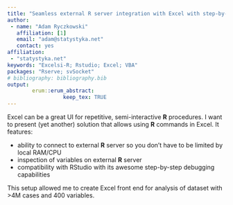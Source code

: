 ```yaml
---
title: "Seamless external R server integration with Excel with step-by-step debugging of the R code"
author:
 - name: "Adam Ryczkowski"
   affiliation: [1]
   email: "adam@statystyka.net"
   contact: yes
affiliation:
 - "statystyka.net"
keywords: "Excelsi-R; Rstudio; Excel; VBA"
packages: "Rserve; svSocket"
# bibliography: bibliography.bib
output:  
        erum::erum_abstract:
                  keep_tex: TRUE
---
```


Excel can be a great UI for repetitive, semi-interactive **R** procedures. I
want to present (yet another) solution that allows using **R** commands in
Excel. It features:

* ability to connect to external **R** server so you don't have to be limited by local RAM/CPU
* inspection of variables on external **R** server
* compatibility with RStudio with its awesome step-by-step debugging capabilities

This setup allowed me to create Excel front end for analysis of dataset
with &gt;4M cases and 400 variables.

<!--  -->
<!--  -->
<!--  -->
